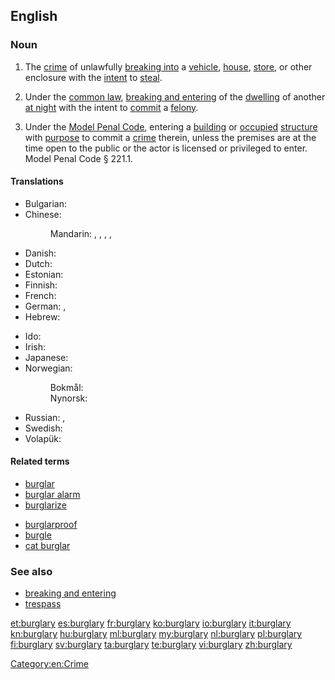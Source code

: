 ==English==

===Noun===
{{wikipedia}}
{{en-noun|burglaries}}

# The [[crime]] of unlawfully [[break in|breaking into]] a [[vehicle]], [[house]], [[store]], or other enclosure with the [[intent]] to [[steal]].
# {{context|legal|lang=en}} Under the [[common law]], [[breaking and entering]] of the [[dwelling]] of another [[at night]] with the intent to [[commit]] a [[felony]].
# {{context|legal|US|lang=en}} Under the [[w:Model Penal Code|Model Penal Code]], entering a [[building]] or [[occupied]] [[structure]] with [[purpose]] to commit a [[crime]] therein, unless the premises are at the time open to the public or the actor is licensed or privileged to enter. Model Penal Code § 221.1.

====Translations====
{{trans-top|the crime of breaking into}}
* Bulgarian: {{t-|bg|кражба чрез взлом|f}}
* Chinese:
*: Mandarin: {{t|cmn|夜入私宅罪|tr=yèrùsīzháizuì|sc=Hani}}, {{t|cmn|盜竊罪|sc=Hani}}, {{t|cmn|盗窃罪|tr=dàoqièzuì|sc=Hani}}, {{t|cmn|盜竊|sc=Hani}}, {{t|cmn|盗窃|tr=dàoqiè|sc=Hani}}
* Danish: {{t-|da|indbrud}}
* Dutch: {{t+|nl|inbraak}}
* Estonian: {{t-|et|vargus}}
* Finnish: {{t-|fi|murto}}
* French: {{t+|fr|cambriolage|m}}
* German: {{t+|de|Einbruch|m}}, {{t-|de|Einbruchdiebstahl|m}}
* Hebrew: {{t-|he|פריצה|f|tr=pritza}}
{{trans-mid}}
* Ido: {{t+|io|rupto-furto}}
* Irish: {{t-|ga|buirgléireacht|f}}
* Japanese: {{t-|ja|侵入窃盗|tr=しんにゅうせっとう, shinnyū settō|sc=Jpan}}
* Norwegian:
*: Bokmål: {{t-|no|innbrudd|n}}
*: Nynorsk: {{t-|nn|innbrott|n}}
* Russian: {{tø|ru|[[кража]] [[с|со]] [[взлом|взломом]]|f|tr=kráža so vzlómom|sc=Cyrl}}, {{t-|ru|берглэри|n|tr=bɛ́rgleri|sc=Cyrl}} {{qualifier|usually of Anglophone countries}}
* Swedish: {{t+|sv|inbrott|n}}
* Volapük: {{t+|vo|nübreik}}
{{trans-bottom}}

====Related terms====
{{top2}}
* [[burglar]]
* [[burglar alarm]]
* [[burglarize]]
{{mid2}}
* [[burglarproof]]
* [[burgle]]
* [[cat burglar]]
{{bottom}}

===See also===
* [[breaking and entering]]
* [[trespass]]

[[Category:en:Crime]]

[[et:burglary]]
[[es:burglary]]
[[fr:burglary]]
[[ko:burglary]]
[[io:burglary]]
[[it:burglary]]
[[kn:burglary]]
[[hu:burglary]]
[[ml:burglary]]
[[my:burglary]]
[[nl:burglary]]
[[pl:burglary]]
[[fi:burglary]]
[[sv:burglary]]
[[ta:burglary]]
[[te:burglary]]
[[vi:burglary]]
[[zh:burglary]]